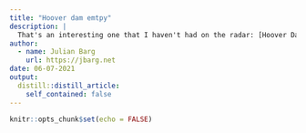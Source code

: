 ```yaml
---
title: "Hoover dam emtpy"
description: |
  That's an interesting one that I haven't had on the radar: [Hoover Dam is empty](https://www.usatoday.com/in-depth/news/nation/2021/06/06/hoover-dam-drought-water-levels-lake-mead/5291323001/). Climate change strikes again! Aparently, the reservoir has been in decline since about the turn of the century. Curious how they are going to make up for the decline in energy production--most likely fossil fuels though unfortunately.
author:
  - name: Julian Barg
    url: https://jbarg.net
date: 06-07-2021
output:
  distill::distill_article:
    self_contained: false
---
```



```r
knitr::opts_chunk$set(echo = FALSE)
```
